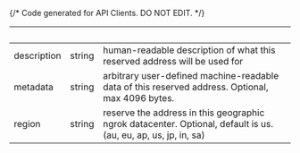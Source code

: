 {/* Code generated for API Clients. DO NOT EDIT. */}

| &nbsp;      | &nbsp; | &nbsp;                                                                                                         |
| ----------- | ------ | -------------------------------------------------------------------------------------------------------------- |
| description | string | human-readable description of what this reserved address will be used for                                      |
| metadata    | string | arbitrary user-defined machine-readable data of this reserved address. Optional, max 4096 bytes.               |
| region      | string | reserve the address in this geographic ngrok datacenter. Optional, default is us. (au, eu, ap, us, jp, in, sa) |
